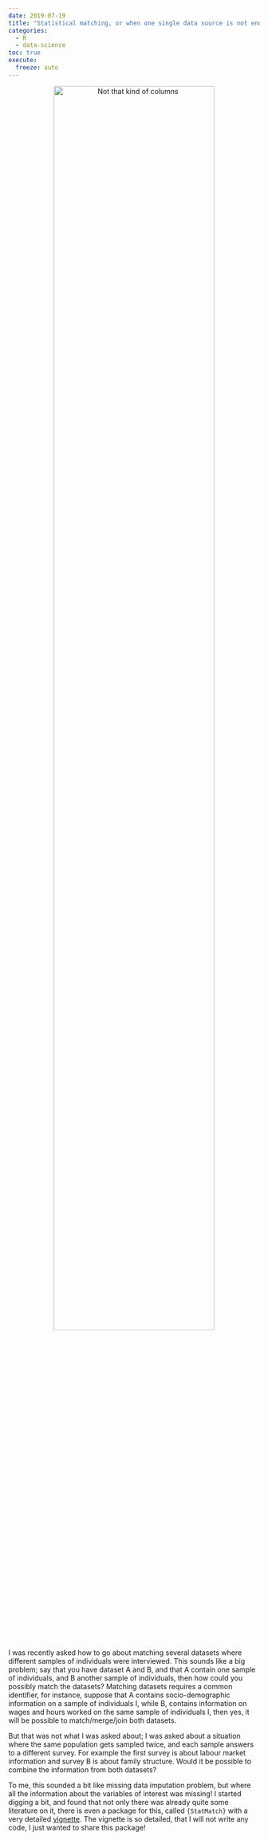 ```yaml
---
date: 2019-07-19
title: "Statistical matching, or when one single data source is not enough"
categories:
  - R
  - data-science
toc: true
execute:
  freeze: auto
---
```


<div style="text-align:center;">
<p><a href="https://en.wikipedia.org/wiki/Row_and_column_vectors">
<img src="../assets/img/columns.jpg" title = "Not that kind of columns" width="80%" height="auto" width="80%" height="auto"></a></p>
</div>
<p>I was recently asked how to go about matching several datasets where different samples of
individuals were interviewed. This sounds like a big problem; say that you have dataset A and B,
and that A contain one sample of individuals, and B another sample of individuals, then how could
you possibly match the datasets? Matching datasets requires a common identifier, for instance,
suppose that A contains socio-demographic information on a sample of individuals I, while B,
contains information on wages and hours worked on the same sample of individuals I, then yes,
it will be possible to match/merge/join both datasets.</p>
<p>But that was not what I was asked about; I was asked about a situation where the same population
gets sampled twice, and each sample answers to a different survey. For example the first survey
is about labour market information and survey B is about family structure. Would it be possible to
combine the information from both datasets?</p>
<p>To me, this sounded a bit like missing data imputation problem, but where all the information
about the variables of interest was missing! I started digging a bit, and found that not only there
was already quite some literature on it, there is even a package for this, called <code>{StatMatch}</code> with
a very detailed <a href="https://cran.r-project.org/web/packages/StatMatch/vignettes/Statistical_Matching_with_StatMatch.pdf">vignette</a>.
The vignette is so detailed, that I will not write any code, I just wanted to share this package!</p>
